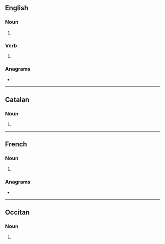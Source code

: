 ==English==

===Noun===
{{head|en|noun form}}

# {{plural of|en|tension}}

===Verb===
{{head|en|verb form}}

# {{en-third-person singular of|tension}}
#: {{ux|en|This turnbuckle '''tensions''' the cable so it is taut.}}

===Anagrams===
* {{anagrams|en|a=einnosst|Sonnites|neonists|noneists}}

----

==Catalan==

===Noun===
{{head|ca|noun form}}

# {{plural of|ca|tensió}}

----

==French==

===Noun===
{{head|fr|noun plural form|g=f}}

# {{plural of|fr|tension}}

===Anagrams===
* {{l|fr|sentions}}

----

==Occitan==

===Noun===
{{head|oc|noun form}}

# {{plural of|oc|tension}}